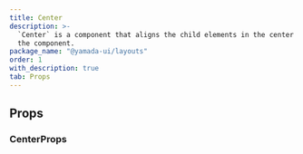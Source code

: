 ```yaml
---
title: Center
description: >-
  `Center` is a component that aligns the child elements in the center within
  the component.
package_name: "@yamada-ui/layouts"
order: 1
with_description: true
tab: Props
---
```


## Props

### CenterProps

<PropsCard id="center-_accept" name="_accept" type="CSSUIObject" />

<PropsCard id="center-_active" name="_active" type="CSSUIObject" />

<PropsCard id="center-_after" name="_after" type="CSSUIObject" />

<PropsCard id="center-_anylink" name="_anyLink" type="CSSUIObject" />

<PropsCard id="center-_autofill" name="_autofill" type="CSSUIObject" />

<PropsCard id="center-_backdrop" name="_backdrop" type="CSSUIObject" />

<PropsCard id="center-_before" name="_before" type="CSSUIObject" />

<PropsCard id="center-_between" name="_between" type="CSSUIObject" />

<PropsCard id="center-_blank" name="_blank" type="CSSUIObject" />

<PropsCard id="center-_checked" name="_checked" type="CSSUIObject" />

<PropsCard id="center-_cue" name="_cue" type="CSSUIObject" />

<PropsCard id="center-_cueregion" name="_cueRegion" type="CSSUIObject" />

<PropsCard id="center-_dark" name="_dark" type="CSSUIObject" />

<PropsCard id="center-_default" name="_default" type="CSSUIObject" />

<PropsCard id="center-_disabled" name="_disabled" type="CSSUIObject" />

<PropsCard id="center-_empty" name="_empty" type="CSSUIObject" />

<PropsCard id="center-_enabled" name="_enabled" type="CSSUIObject" />

<PropsCard id="center-_end" name="_end" type="CSSUIObject" />

<PropsCard id="center-_even" name="_even" type="CSSUIObject" />

<PropsCard id="center-_expanded" name="_expanded" type="CSSUIObject" />

<PropsCard id="center-_fileselector" name="_fileSelector" type="CSSUIObject" />

<PropsCard id="center-_filled" name="_filled" type="CSSUIObject" />

<PropsCard id="center-_first" name="_first" type="CSSUIObject" />

<PropsCard id="center-_firstletter" name="_firstLetter" type="CSSUIObject" />

<PropsCard id="center-_firstline" name="_firstLine" type="CSSUIObject" />

<PropsCard id="center-_focus" name="_focus" type="CSSUIObject" />

<PropsCard id="center-_focusvisible" name="_focusVisible" type="CSSUIObject" />

<PropsCard id="center-_focuswithin" name="_focusWithin" type="CSSUIObject" />

<PropsCard id="center-_fullscreen" name="_fullScreen" type="CSSUIObject" />

<PropsCard id="center-_grabbed" name="_grabbed" type="CSSUIObject" />

<PropsCard id="center-_groupaccept" name="_groupAccept" type="CSSUIObject" />

<PropsCard id="center-_groupactive" name="_groupActive" type="CSSUIObject" />

<PropsCard id="center-_groupblank" name="_groupBlank" type="CSSUIObject" />

<PropsCard id="center-_groupchecked" name="_groupChecked" type="CSSUIObject" />

<PropsCard
  id="center-_groupdisabled"
  name="_groupDisabled"
  type="CSSUIObject"
/>

<PropsCard id="center-_groupenabled" name="_groupEnabled" type="CSSUIObject" />

<PropsCard
  id="center-_groupexpanded"
  name="_groupExpanded"
  type="CSSUIObject"
/>

<PropsCard id="center-_groupfocus" name="_groupFocus" type="CSSUIObject" />

<PropsCard
  id="center-_groupfocusvisible"
  name="_groupFocusVisible"
  type="CSSUIObject"
/>

<PropsCard
  id="center-_groupfocuswithin"
  name="_groupFocusWithin"
  type="CSSUIObject"
/>

<PropsCard id="center-_groupgrabbed" name="_groupGrabbed" type="CSSUIObject" />

<PropsCard
  id="center-_grouphorizontal"
  name="_groupHorizontal"
  type="CSSUIObject"
/>

<PropsCard id="center-_grouphover" name="_groupHover" type="CSSUIObject" />

<PropsCard id="center-_groupidle" name="_groupIdle" type="CSSUIObject" />

<PropsCard id="center-_groupinvalid" name="_groupInvalid" type="CSSUIObject" />

<PropsCard id="center-_grouploaded" name="_groupLoaded" type="CSSUIObject" />

<PropsCard id="center-_grouploading" name="_groupLoading" type="CSSUIObject" />

<PropsCard
  id="center-_groupoptional"
  name="_groupOptional"
  type="CSSUIObject"
/>

<PropsCard
  id="center-_groupplaceholdershown"
  name="_groupPlaceholderShown"
  type="CSSUIObject"
/>

<PropsCard id="center-_grouppressed" name="_groupPressed" type="CSSUIObject" />

<PropsCard
  id="center-_groupreadonly"
  name="_groupReadOnly"
  type="CSSUIObject"
/>

<PropsCard
  id="center-_groupreadwrite"
  name="_groupReadWrite"
  type="CSSUIObject"
/>

<PropsCard id="center-_groupreject" name="_groupReject" type="CSSUIObject" />

<PropsCard
  id="center-_grouprequired"
  name="_groupRequired"
  type="CSSUIObject"
/>

<PropsCard
  id="center-_groupselected"
  name="_groupSelected"
  type="CSSUIObject"
/>

<PropsCard
  id="center-_groupuserinvalid"
  name="_groupUserInvalid"
  type="CSSUIObject"
/>

<PropsCard id="center-_groupvalid" name="_groupValid" type="CSSUIObject" />

<PropsCard
  id="center-_groupvertical"
  name="_groupVertical"
  type="CSSUIObject"
/>

<PropsCard id="center-_hidden" name="_hidden" type="CSSUIObject" />

<PropsCard id="center-_holiday" name="_holiday" type="CSSUIObject" />

<PropsCard id="center-_horizontal" name="_horizontal" type="CSSUIObject" />

<PropsCard id="center-_hover" name="_hover" type="CSSUIObject" />

<PropsCard id="center-_idle" name="_idle" type="CSSUIObject" />

<PropsCard
  id="center-_indeterminate"
  name="_indeterminate"
  type="CSSUIObject"
/>

<PropsCard id="center-_inrange" name="_inRange" type="CSSUIObject" />

<PropsCard id="center-_invalid" name="_invalid" type="CSSUIObject" />

<PropsCard id="center-_last" name="_last" type="CSSUIObject" />

<PropsCard id="center-_light" name="_light" type="CSSUIObject" />

<PropsCard id="center-_link" name="_link" type="CSSUIObject" />

<PropsCard id="center-_loaded" name="_loaded" type="CSSUIObject" />

<PropsCard id="center-_loading" name="_loading" type="CSSUIObject" />

<PropsCard id="center-_marker" name="_marker" type="CSSUIObject" />

<PropsCard id="center-_mediadark" name="_mediaDark" type="CSSUIObject" />

<PropsCard id="center-_medialight" name="_mediaLight" type="CSSUIObject" />

<PropsCard
  id="center-_mediareducemotion"
  name="_mediaReduceMotion"
  type="CSSUIObject"
/>

<PropsCard id="center-_modal" name="_modal" type="CSSUIObject" />

<PropsCard id="center-_nativeactive" name="_nativeActive" type="CSSUIObject" />

<PropsCard
  id="center-_nativechecked"
  name="_nativeChecked"
  type="CSSUIObject"
/>

<PropsCard
  id="center-_nativedisabled"
  name="_nativeDisabled"
  type="CSSUIObject"
/>

<PropsCard id="center-_nativefocus" name="_nativeFocus" type="CSSUIObject" />

<PropsCard
  id="center-_nativefocusvisible"
  name="_nativeFocusVisible"
  type="CSSUIObject"
/>

<PropsCard
  id="center-_nativefocuswithin"
  name="_nativeFocusWithin"
  type="CSSUIObject"
/>

<PropsCard id="center-_nativehidden" name="_nativeHidden" type="CSSUIObject" />

<PropsCard id="center-_nativehover" name="_nativeHover" type="CSSUIObject" />

<PropsCard
  id="center-_nativereadonly"
  name="_nativeReadOnly"
  type="CSSUIObject"
/>

<PropsCard id="center-_nativetarget" name="_nativeTarget" type="CSSUIObject" />

<PropsCard id="center-_nativevalid" name="_nativeValid" type="CSSUIObject" />

<PropsCard id="center-_notfirst" name="_notFirst" type="CSSUIObject" />

<PropsCard id="center-_notlast" name="_notLast" type="CSSUIObject" />

<PropsCard id="center-_nottarget" name="_notTarget" type="CSSUIObject" />

<PropsCard id="center-_odd" name="_odd" type="CSSUIObject" />

<PropsCard id="center-_only" name="_only" type="CSSUIObject" />

<PropsCard id="center-_optional" name="_optional" type="CSSUIObject" />

<PropsCard id="center-_outrange" name="_outRange" type="CSSUIObject" />

<PropsCard id="center-_outside" name="_outside" type="CSSUIObject" />

<PropsCard id="center-_paused" name="_paused" type="CSSUIObject" />

<PropsCard id="center-_peeraccept" name="_peerAccept" type="CSSUIObject" />

<PropsCard id="center-_peeractive" name="_peerActive" type="CSSUIObject" />

<PropsCard id="center-_peerblank" name="_peerBlank" type="CSSUIObject" />

<PropsCard id="center-_peerchecked" name="_peerChecked" type="CSSUIObject" />

<PropsCard id="center-_peerdisabled" name="_peerDisabled" type="CSSUIObject" />

<PropsCard id="center-_peerenabled" name="_peerEnabled" type="CSSUIObject" />

<PropsCard id="center-_peerexpanded" name="_peerExpanded" type="CSSUIObject" />

<PropsCard id="center-_peerfocus" name="_peerFocus" type="CSSUIObject" />

<PropsCard
  id="center-_peerfocusvisible"
  name="_peerFocusVisible"
  type="CSSUIObject"
/>

<PropsCard
  id="center-_peerfocuswithin"
  name="_peerFocusWithin"
  type="CSSUIObject"
/>

<PropsCard id="center-_peergrabbed" name="_peerGrabbed" type="CSSUIObject" />

<PropsCard
  id="center-_peerhorizontal"
  name="_peerHorizontal"
  type="CSSUIObject"
/>

<PropsCard id="center-_peerhover" name="_peerHover" type="CSSUIObject" />

<PropsCard id="center-_peeridle" name="_peerIdle" type="CSSUIObject" />

<PropsCard id="center-_peerinvalid" name="_peerInvalid" type="CSSUIObject" />

<PropsCard id="center-_peerloaded" name="_peerLoaded" type="CSSUIObject" />

<PropsCard id="center-_peerloading" name="_peerLoading" type="CSSUIObject" />

<PropsCard id="center-_peeroptional" name="_peerOptional" type="CSSUIObject" />

<PropsCard
  id="center-_peerplaceholdershown"
  name="_peerPlaceholderShown"
  type="CSSUIObject"
/>

<PropsCard id="center-_peerpressed" name="_peerPressed" type="CSSUIObject" />

<PropsCard id="center-_peerreadonly" name="_peerReadOnly" type="CSSUIObject" />

<PropsCard
  id="center-_peerreadwrite"
  name="_peerReadWrite"
  type="CSSUIObject"
/>

<PropsCard id="center-_peerreject" name="_peerReject" type="CSSUIObject" />

<PropsCard id="center-_peerrequired" name="_peerRequired" type="CSSUIObject" />

<PropsCard id="center-_peerselected" name="_peerSelected" type="CSSUIObject" />

<PropsCard
  id="center-_peeruserinvalid"
  name="_peerUserInvalid"
  type="CSSUIObject"
/>

<PropsCard id="center-_peervalid" name="_peerValid" type="CSSUIObject" />

<PropsCard id="center-_peervertical" name="_peerVertical" type="CSSUIObject" />

<PropsCard id="center-_picture" name="_picture" type="CSSUIObject" />

<PropsCard id="center-_placeholder" name="_placeholder" type="CSSUIObject" />

<PropsCard
  id="center-_placeholdershown"
  name="_placeholderShown"
  type="CSSUIObject"
/>

<PropsCard id="center-_playing" name="_playing" type="CSSUIObject" />

<PropsCard id="center-_pressed" name="_pressed" type="CSSUIObject" />

<PropsCard id="center-_print" name="_print" type="CSSUIObject" />

<PropsCard id="center-_readonly" name="_readOnly" type="CSSUIObject" />

<PropsCard id="center-_readwrite" name="_readWrite" type="CSSUIObject" />

<PropsCard id="center-_reject" name="_reject" type="CSSUIObject" />

<PropsCard id="center-_required" name="_required" type="CSSUIObject" />

<PropsCard id="center-_ripple" name="_ripple" type="CSSUIObject" />

<PropsCard id="center-_scrollbar" name="_scrollbar" type="CSSUIObject" />

<PropsCard
  id="center-_scrollbarbutton"
  name="_scrollbarButton"
  type="CSSUIObject"
/>

<PropsCard
  id="center-_scrollbarcorner"
  name="_scrollbarCorner"
  type="CSSUIObject"
/>

<PropsCard
  id="center-_scrollbarthumb"
  name="_scrollbarThumb"
  type="CSSUIObject"
/>

<PropsCard
  id="center-_scrollbartrack"
  name="_scrollbarTrack"
  type="CSSUIObject"
/>

<PropsCard
  id="center-_scrollbartrackpiece"
  name="_scrollbarTrackPiece"
  type="CSSUIObject"
/>

<PropsCard id="center-_selected" name="_selected" type="CSSUIObject" />

<PropsCard id="center-_selection" name="_selection" type="CSSUIObject" />

<PropsCard id="center-_start" name="_start" type="CSSUIObject" />

<PropsCard id="center-_target" name="_target" type="CSSUIObject" />

<PropsCard id="center-_today" name="_today" type="CSSUIObject" />

<PropsCard id="center-_userinvalid" name="_userInvalid" type="CSSUIObject" />

<PropsCard id="center-_valid" name="_valid" type="CSSUIObject" />

<PropsCard id="center-_vertical" name="_vertical" type="CSSUIObject" />

<PropsCard id="center-_visited" name="_visited" type="CSSUIObject" />

<PropsCard id="center-_weekend" name="_weekend" type="CSSUIObject" />
